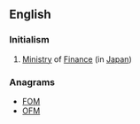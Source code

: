 ==English==

===Initialism===
{{rfc-header|Initialism}}
{{head|en|initialism}}
# [[ministry|Ministry]] of [[finance|Finance]]  (in [[Japan]])

===Anagrams===
* [[FOM#English|FOM]]
* [[OFM#English|OFM]]